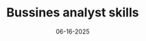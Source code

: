 ---
title: Bussines analyst skills
date: 06-16-2025
description: this portfolio is a showcase of my skills as a business analyst
image: ../assets/spectre.png
link: https://ba-portfolio-moises.netlify.app/
info:
  - text: GitHub
    link: https://moisessegura.github.io/octo-play/
    icon:
      type: lucide
      name: github
---